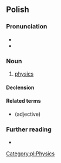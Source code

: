 {{also|fizyką}}
==Polish==

===Pronunciation===
* {{pl-IPA|/'fi.zy.ka/|/fizyka/|qual2=colloquial}}
* {{audio|pl|Pl-fizyka.ogg|Audio}}

===Noun===
{{pl-noun|f}}

# [[physics]]
#: {{uxi|pl|Madlen studiuje '''fizykę''' na Uniwersytecie Wiedeńskim.|Madlen studies '''physics''' at the University of Vienna.}}

====Declension====
{{pl-decl-noun-f}}

====Related terms====
* {{l|pl|fizyczny}} (adjective)

===Further reading===
* {{R:PWN}}

[[Category:pl:Physics]]